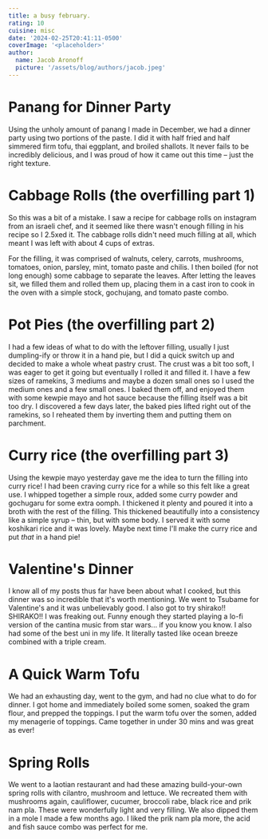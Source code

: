 ```yaml
---
title: a busy february.
rating: 10
cuisine: misc
date: '2024-02-25T20:41:11-0500'
coverImage: '<placeholder>'
author:
  name: Jacob Aronoff
  picture: '/assets/blog/authors/jacob.jpeg'
---
```


# Panang for Dinner Party

Using the unholy amount of panang I made in December, we had a dinner party using two portions of the paste. I did it with half fried and half simmered firm tofu, thai eggplant, and broiled shallots. It never fails to be incredibly delicious, and I was proud of how it came out this time – just the right texture.

# Cabbage Rolls (the overfilling part 1)

So this was a bit of a mistake. I saw a recipe for cabbage rolls on instagram from an israeli chef, and it seemed like there wasn't enough filling in his recipe so I 2.5xed it. The cabbage rolls didn't need much filling at all, which meant I was left with about 4 cups of extras.

For the filling, it was comprised of walnuts, celery, carrots, mushrooms, tomatoes, onion, parsley, mint, tomato paste and chilis. I then boiled (for not long enough) some cabbage to separate the leaves. After letting the leaves sit, we filled them and rolled them up, placing them in a cast iron to cook in the oven with a simple stock, gochujang, and tomato paste combo.

# Pot Pies (the overfilling part 2)

I had a few ideas of what to do with the leftover filling, usually I just dumpling-ify or throw it in a hand pie, but I did a quick switch up and decided to make a whole wheat pastry crust. The crust was a bit too soft, I was eager to get it going but eventually I rolled it and filled it. I have a few sizes of ramekins, 3 mediums and maybe a dozen small ones so I used the medium ones and a few small ones. I baked them off, and enjoyed them with some kewpie mayo and hot sauce because the filling itself was a bit too dry. I discovered a few days later, the baked pies lifted right out of the ramekins, so I reheated them by inverting them and putting them on parchment.

# Curry rice (the overfilling part 3)

Using the kewpie mayo yesterday gave me the idea to turn the filling into curry rice! I had been craving curry rice for a while so this felt like a great use. I whipped together a simple roux, added some curry powder and gochugaru for some extra oomph. I thickened it plenty and poured it into a broth with the rest of the filling. This thickened beautifully into a consistency like a simple syrup – thin, but with some body. I served it with some koshikari rice and it was lovely. Maybe next time I'll make the curry rice and put _that_ in a hand pie!

# Valentine's Dinner

I know all of my posts thus far have been about what I cooked, but this dinner was so incredible that it's worth mentioning. We went to Tsubame for Valentine's and it was unbelievably good. I also got to try shirako!! SHIRAKO!! I was freaking out. Funny enough they started playing a lo-fi version of the cantina music from star wars... if you know you know. I also had some of the best uni in my life. It literally tasted like ocean breeze combined with a triple cream.

# A Quick Warm Tofu

We had an exhausting day, went to the gym, and had no clue what to do for dinner. I got home and immediately boiled some somen, soaked the gram flour, and prepped the toppings. I put the warm tofu over the somen, added my menagerie of toppings. Came together in under 30 mins and was great as ever!

# Spring Rolls

We went to a laotian restaurant and had these amazing build-your-own spring rolls with cilantro, mushroom and lettuce. We recreated them with mushrooms again, cauliflower, cucumer, broccoli rabe, black rice and prik nam pla. These were wonderfully light and very filling. We also dipped them in a mole I made a few months ago. I liked the prik nam pla more, the acid and fish sauce combo was perfect for me.
